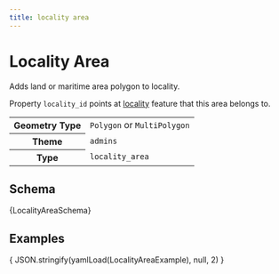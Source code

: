 ```yaml
---
title: locality area
---
```



# Locality Area

Adds land or maritime area polygon to locality.

Property `locality_id` points at [locality](locality) feature that this
area belongs to.

<table>
  <tbody>
    <tr>
      <th>Geometry Type</th>
      <td><code>Polygon</code> or <code>MultiPolygon</code></td>
    </tr>
    <tr>
      <th>Theme</th>
      <td><code>admins</code></td>
    </tr>
    <tr>
      <th>Type</th>
      <td><code>locality_area</code></td>
    </tr>
  </tbody>
</table>

## Schema

<Tabs>
  <TabItem value="browsable" label="Browsable" default>
    <JSONSchemaViewer schema={ yamlLoad(LocalityAreaSchema) } resolverOptions={ generateResolverOptions({remote: true, yamlBasePath: '/admins'})}/>
  </TabItem>
  <TabItem value="yaml" label="YAML" default>
    <CodeBlock language="jsx">{LocalityAreaSchema}</CodeBlock>
  </TabItem>
</Tabs>

## Examples

<Tabs>
  <TabItem value="locality_area" label="Locality Area" default>
    <CodeBlock language="json">{ JSON.stringify(yamlLoad(LocalityAreaExample), null, 2) }</CodeBlock>
  </TabItem>
</Tabs>
